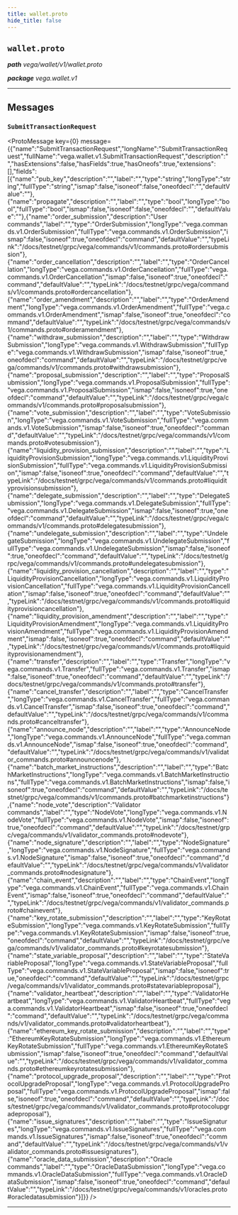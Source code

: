```yaml
---
title: wallet.proto
hide_title: false
---
```



## `wallet.proto`
_**path** vega/wallet/v1/wallet.proto_

_**package** vega.wallet.v1_



---

## Messages


### `SubmitTransactionRequest`
<ProtoMessage key={0} message={{"name":"SubmitTransactionRequest","longName":"SubmitTransactionRequest","fullName":"vega.wallet.v1.SubmitTransactionRequest","description":"","hasExtensions":false,"hasFields":true,"hasOneofs":true,"extensions":[],"fields":[{"name":"pub_key","description":"","label":"","type":"string","longType":"string","fullType":"string","ismap":false,"isoneof":false,"oneofdecl":"","defaultValue":""},{"name":"propagate","description":"","label":"","type":"bool","longType":"bool","fullType":"bool","ismap":false,"isoneof":false,"oneofdecl":"","defaultValue":""},{"name":"order_submission","description":"User commands","label":"","type":"OrderSubmission","longType":"vega.commands.v1.OrderSubmission","fullType":"vega.commands.v1.OrderSubmission","ismap":false,"isoneof":true,"oneofdecl":"command","defaultValue":"","typeLink":"/docs/testnet/grpc/vega/commands/v1/commands.proto#ordersubmission"},{"name":"order_cancellation","description":"","label":"","type":"OrderCancellation","longType":"vega.commands.v1.OrderCancellation","fullType":"vega.commands.v1.OrderCancellation","ismap":false,"isoneof":true,"oneofdecl":"command","defaultValue":"","typeLink":"/docs/testnet/grpc/vega/commands/v1/commands.proto#ordercancellation"},{"name":"order_amendment","description":"","label":"","type":"OrderAmendment","longType":"vega.commands.v1.OrderAmendment","fullType":"vega.commands.v1.OrderAmendment","ismap":false,"isoneof":true,"oneofdecl":"command","defaultValue":"","typeLink":"/docs/testnet/grpc/vega/commands/v1/commands.proto#orderamendment"},{"name":"withdraw_submission","description":"","label":"","type":"WithdrawSubmission","longType":"vega.commands.v1.WithdrawSubmission","fullType":"vega.commands.v1.WithdrawSubmission","ismap":false,"isoneof":true,"oneofdecl":"command","defaultValue":"","typeLink":"/docs/testnet/grpc/vega/commands/v1/commands.proto#withdrawsubmission"},{"name":"proposal_submission","description":"","label":"","type":"ProposalSubmission","longType":"vega.commands.v1.ProposalSubmission","fullType":"vega.commands.v1.ProposalSubmission","ismap":false,"isoneof":true,"oneofdecl":"command","defaultValue":"","typeLink":"/docs/testnet/grpc/vega/commands/v1/commands.proto#proposalsubmission"},{"name":"vote_submission","description":"","label":"","type":"VoteSubmission","longType":"vega.commands.v1.VoteSubmission","fullType":"vega.commands.v1.VoteSubmission","ismap":false,"isoneof":true,"oneofdecl":"command","defaultValue":"","typeLink":"/docs/testnet/grpc/vega/commands/v1/commands.proto#votesubmission"},{"name":"liquidity_provision_submission","description":"","label":"","type":"LiquidityProvisionSubmission","longType":"vega.commands.v1.LiquidityProvisionSubmission","fullType":"vega.commands.v1.LiquidityProvisionSubmission","ismap":false,"isoneof":true,"oneofdecl":"command","defaultValue":"","typeLink":"/docs/testnet/grpc/vega/commands/v1/commands.proto#liquidityprovisionsubmission"},{"name":"delegate_submission","description":"","label":"","type":"DelegateSubmission","longType":"vega.commands.v1.DelegateSubmission","fullType":"vega.commands.v1.DelegateSubmission","ismap":false,"isoneof":true,"oneofdecl":"command","defaultValue":"","typeLink":"/docs/testnet/grpc/vega/commands/v1/commands.proto#delegatesubmission"},{"name":"undelegate_submission","description":"","label":"","type":"UndelegateSubmission","longType":"vega.commands.v1.UndelegateSubmission","fullType":"vega.commands.v1.UndelegateSubmission","ismap":false,"isoneof":true,"oneofdecl":"command","defaultValue":"","typeLink":"/docs/testnet/grpc/vega/commands/v1/commands.proto#undelegatesubmission"},{"name":"liquidity_provision_cancellation","description":"","label":"","type":"LiquidityProvisionCancellation","longType":"vega.commands.v1.LiquidityProvisionCancellation","fullType":"vega.commands.v1.LiquidityProvisionCancellation","ismap":false,"isoneof":true,"oneofdecl":"command","defaultValue":"","typeLink":"/docs/testnet/grpc/vega/commands/v1/commands.proto#liquidityprovisioncancellation"},{"name":"liquidity_provision_amendment","description":"","label":"","type":"LiquidityProvisionAmendment","longType":"vega.commands.v1.LiquidityProvisionAmendment","fullType":"vega.commands.v1.LiquidityProvisionAmendment","ismap":false,"isoneof":true,"oneofdecl":"command","defaultValue":"","typeLink":"/docs/testnet/grpc/vega/commands/v1/commands.proto#liquidityprovisionamendment"},{"name":"transfer","description":"","label":"","type":"Transfer","longType":"vega.commands.v1.Transfer","fullType":"vega.commands.v1.Transfer","ismap":false,"isoneof":true,"oneofdecl":"command","defaultValue":"","typeLink":"/docs/testnet/grpc/vega/commands/v1/commands.proto#transfer"},{"name":"cancel_transfer","description":"","label":"","type":"CancelTransfer","longType":"vega.commands.v1.CancelTransfer","fullType":"vega.commands.v1.CancelTransfer","ismap":false,"isoneof":true,"oneofdecl":"command","defaultValue":"","typeLink":"/docs/testnet/grpc/vega/commands/v1/commands.proto#canceltransfer"},{"name":"announce_node","description":"","label":"","type":"AnnounceNode","longType":"vega.commands.v1.AnnounceNode","fullType":"vega.commands.v1.AnnounceNode","ismap":false,"isoneof":true,"oneofdecl":"command","defaultValue":"","typeLink":"/docs/testnet/grpc/vega/commands/v1/validator_commands.proto#announcenode"},{"name":"batch_market_instructions","description":"","label":"","type":"BatchMarketInstructions","longType":"vega.commands.v1.BatchMarketInstructions","fullType":"vega.commands.v1.BatchMarketInstructions","ismap":false,"isoneof":true,"oneofdecl":"command","defaultValue":"","typeLink":"/docs/testnet/grpc/vega/commands/v1/commands.proto#batchmarketinstructions"},{"name":"node_vote","description":"Validator commands","label":"","type":"NodeVote","longType":"vega.commands.v1.NodeVote","fullType":"vega.commands.v1.NodeVote","ismap":false,"isoneof":true,"oneofdecl":"command","defaultValue":"","typeLink":"/docs/testnet/grpc/vega/commands/v1/validator_commands.proto#nodevote"},{"name":"node_signature","description":"","label":"","type":"NodeSignature","longType":"vega.commands.v1.NodeSignature","fullType":"vega.commands.v1.NodeSignature","ismap":false,"isoneof":true,"oneofdecl":"command","defaultValue":"","typeLink":"/docs/testnet/grpc/vega/commands/v1/validator_commands.proto#nodesignature"},{"name":"chain_event","description":"","label":"","type":"ChainEvent","longType":"vega.commands.v1.ChainEvent","fullType":"vega.commands.v1.ChainEvent","ismap":false,"isoneof":true,"oneofdecl":"command","defaultValue":"","typeLink":"/docs/testnet/grpc/vega/commands/v1/validator_commands.proto#chainevent"},{"name":"key_rotate_submission","description":"","label":"","type":"KeyRotateSubmission","longType":"vega.commands.v1.KeyRotateSubmission","fullType":"vega.commands.v1.KeyRotateSubmission","ismap":false,"isoneof":true,"oneofdecl":"command","defaultValue":"","typeLink":"/docs/testnet/grpc/vega/commands/v1/validator_commands.proto#keyrotatesubmission"},{"name":"state_variable_proposal","description":"","label":"","type":"StateVariableProposal","longType":"vega.commands.v1.StateVariableProposal","fullType":"vega.commands.v1.StateVariableProposal","ismap":false,"isoneof":true,"oneofdecl":"command","defaultValue":"","typeLink":"/docs/testnet/grpc/vega/commands/v1/validator_commands.proto#statevariableproposal"},{"name":"validator_heartbeat","description":"","label":"","type":"ValidatorHeartbeat","longType":"vega.commands.v1.ValidatorHeartbeat","fullType":"vega.commands.v1.ValidatorHeartbeat","ismap":false,"isoneof":true,"oneofdecl":"command","defaultValue":"","typeLink":"/docs/testnet/grpc/vega/commands/v1/validator_commands.proto#validatorheartbeat"},{"name":"ethereum_key_rotate_submission","description":"","label":"","type":"EthereumKeyRotateSubmission","longType":"vega.commands.v1.EthereumKeyRotateSubmission","fullType":"vega.commands.v1.EthereumKeyRotateSubmission","ismap":false,"isoneof":true,"oneofdecl":"command","defaultValue":"","typeLink":"/docs/testnet/grpc/vega/commands/v1/validator_commands.proto#ethereumkeyrotatesubmission"},{"name":"protocol_upgrade_proposal","description":"","label":"","type":"ProtocolUpgradeProposal","longType":"vega.commands.v1.ProtocolUpgradeProposal","fullType":"vega.commands.v1.ProtocolUpgradeProposal","ismap":false,"isoneof":true,"oneofdecl":"command","defaultValue":"","typeLink":"/docs/testnet/grpc/vega/commands/v1/validator_commands.proto#protocolupgradeproposal"},{"name":"issue_signatures","description":"","label":"","type":"IssueSignatures","longType":"vega.commands.v1.IssueSignatures","fullType":"vega.commands.v1.IssueSignatures","ismap":false,"isoneof":true,"oneofdecl":"command","defaultValue":"","typeLink":"/docs/testnet/grpc/vega/commands/v1/validator_commands.proto#issuesignatures"},{"name":"oracle_data_submission","description":"Oracle commands","label":"","type":"OracleDataSubmission","longType":"vega.commands.v1.OracleDataSubmission","fullType":"vega.commands.v1.OracleDataSubmission","ismap":false,"isoneof":true,"oneofdecl":"command","defaultValue":"","typeLink":"/docs/testnet/grpc/vega/commands/v1/oracles.proto#oracledatasubmission"}]}} />

---


  